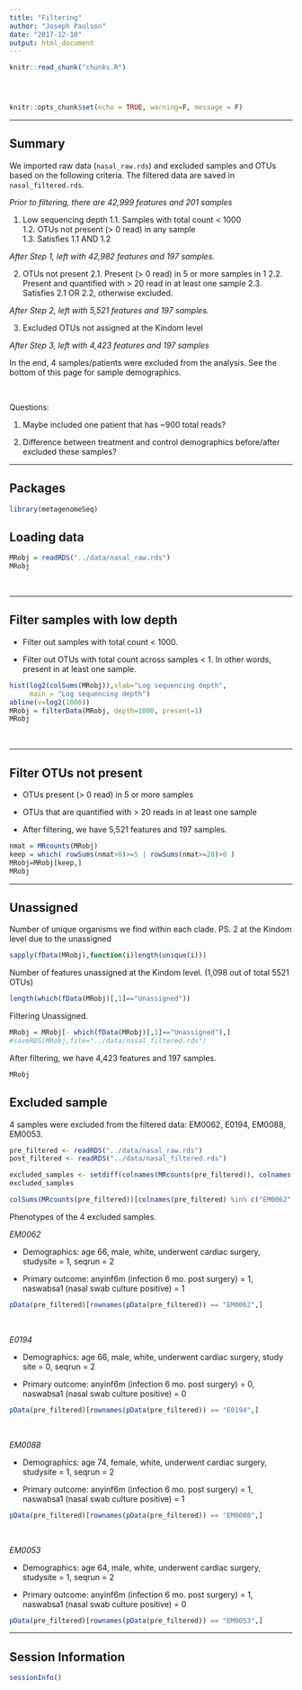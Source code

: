 ```yaml
---
title: "Filtering"
author: "Joseph Paulson"
date: "2017-12-10"
output: html_document
---
```


<!-- The file analysis/chunks.R contains chunks that define default settings
shared across the workflowr files. -->
```r
knitr::read_chunk("chunks.R")
```

<!-- Update knitr chunk options -->
```r
```

<!-- Insert the date the file was last updated -->
```r
```

<!-- Insert the code version (Git commit SHA1) if Git repository exists and R
 package git2r is installed -->
```r
```

```r
knitr::opts_chunk$set(echo = TRUE, warning=F, message = F)
```

---

## Summary

We imported raw data (`nasal_raw.rds`) and excluded samples and OTUs based on the following criteria. The filtered data are saved in `nasal_filtered.rds`.

*Prior to filtering, there are 42,999 features and 201 samples*

1. Low sequencing depth
    1.1. Samples with total count < 1000  
    1.2. OTUs not present (> 0 read) in any sample  
    1.3. Satisfies 1.1 AND 1.2

*After Step 1, left with 42,982 features and 197 samples.*
    
2. OTUs not present
    2.1. Present (> 0 read) in 5 or more samples in 1
    2.2. Present and quantified with > 20 read in at least one sample
    2.3. Satisfies 2.1 OR 2.2, otherwise excluded.

*After Step 2, left with 5,521 features and 197 samples.*
    
3. Excluded OTUs not assigned at the Kindom level

*After Step 3, left with 4,423 features and 197 samples*

In the end, 4 samples/patients were excluded from the analysis. See the bottom of this page for sample demographics. 

$~$

Questions:

1. Maybe included one patient that has ~900 total reads?

2. Difference between treatment and control demographics before/after excluded these samples?


---

## Packages

```r
library(metagenomeSeq)
```

## Loading data

```r
MRobj = readRDS("../data/nasal_raw.rds")
MRobj
```

$~$

---

## Filter samples with low depth

* Filter out samples with total count < 1000.

* Filter out OTUs with total count across samples < 1. In other words, present in at least one sample.

```r
hist(log2(colSums(MRobj)),xlab="Log sequencing depth",
     main = "Log sequencing depth")
abline(v=log2(1000))
MRobj = filterData(MRobj, depth=1000, present=1)
MRobj
```

$~$

---

## Filter OTUs not present

* OTUs present (> 0 read) in 5 or more samples

* OTUs that are quantified with > 20 reads in at least one sample

* After filtering, we have 5,521 features and 197 samples.

```r
nmat = MRcounts(MRobj)
keep = which( rowSums(nmat>0)>=5 | rowSums(nmat>=20)>0 )
MRobj=MRobj[keep,]
MRobj
```

---

## Unassigned

Number of unique organisms we find within each clade. PS. 2 at the Kindom level due to the unassigned

```r
sapply(fData(MRobj),function(i)length(unique(i)))
```

Number of features unassigned at the Kindom level. (1,098 out of total 5521 OTUs)

```r
length(which(fData(MRobj)[,1]=="Unassigned"))
```

Filtering Unassigned. 

```r
MRobj = MRobj[- which(fData(MRobj)[,1]=="Unassigned"),]
#saveRDS(MRobj,file="../data/nasal_filtered.rds")
```

After filtering, we have 4,423 features and 197 samples. 

```r
MRobj
```

## Excluded sample

4 samples were excluded from the filtered data: EM0062, E0194, EM0088, EM0053.

```r
pre_filtered <- readRDS("../data/nasal_raw.rds")
post_filtered <- readRDS("../data/nasal_filtered.rds")

excluded_samples <- setdiff(colnames(MRcounts(pre_filtered)), colnames(MRcounts(post_filtered)))
excluded_samples
```


```r
colSums(MRcounts(pre_filtered))[colnames(pre_filtered) %in% c("EM0062", "E0194", "EM0088", "EM0053")]
```

Phenotypes of the 4 excluded samples.

*EM0062*

* Demographics: age 66, male, white, underwent cardiac surgery, studysite = 1, seqrun = 2

* Primary outcome: anyinf6m (infection 6 mo. post surgery) = 1, naswabsa1 (nasal swab culture positive) = 1


```r
pData(pre_filtered)[rownames(pData(pre_filtered)) == "EM0062",]
```

$~$

*E0194*

* Demographics: age 66, male, white, underwent cardiac surgery, study site = 0, seqrun = 2

* Primary outcome: anyinf6m (infection 6 mo. post surgery) = 0, naswabsa1 (nasal swab culture positive) = 0

```r
pData(pre_filtered)[rownames(pData(pre_filtered)) == "E0194",]
```

$~$

*EM0088*

* Demographics: age 74, female, white, underwent cardiac surgery, studysite = 1, seqrun = 2

* Primary outcome: anyinf6m (infection 6 mo. post surgery) = 1, naswabsa1 (nasal swab culture positive) = 1

```r
pData(pre_filtered)[rownames(pData(pre_filtered)) == "EM0088",]
```

$~$

*EM0053*

* Demographics: age 64, male, white, underwent cardiac surgery, studysite = 1, seqrun = 2

* Primary outcome: anyinf6m (infection 6 mo. post surgery) = 1, naswabsa1 (nasal swab culture positive) = 0

```r
pData(pre_filtered)[rownames(pData(pre_filtered)) == "EM0053",]
```

---

## Session Information

```r
sessionInfo()
```

